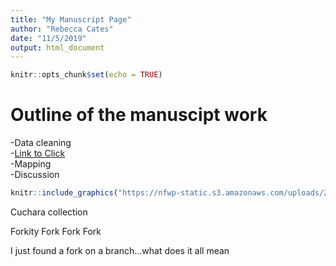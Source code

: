 ```yaml
---
title: "My Manuscript Page"
author: "Rebecca Cates"
date: "11/5/2019"
output: html_document
---
```


```r
knitr::opts_chunk$set(echo = TRUE)
```

# Outline of the manuscipt work

-Data cleaning  
-[Link to Click](newworkspace.html)  
-Mapping  
-Discussion  


```r
knitr::include_graphics("https://nfwp-static.s3.amazonaws.com/uploads/2018/01/1200x900-1309-BC-Jimmy-Sand2-728x420.jpg")
```

Cuchara collection

Forkity Fork Fork Fork

I just found a fork on a branch...what does it all mean

